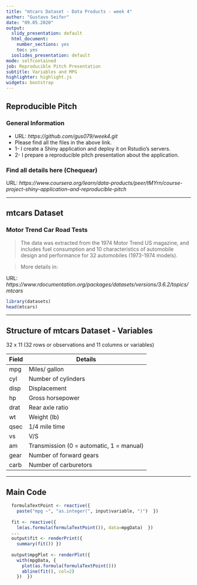 ---
title: "mtcars Dataset - Data Products - week 4"
author: "Gustavo Seifer"
date: "09.05.2020"
output:
  slidy_presentation: default
  html_document:
    number_sections: yes
    toc: yes
  ioslides_presentation: default
mode: selfcontained
job: Reproducible Pitch Presentation
subtitle: Variables and MPG
highlighter: highlight.js
widgets: bootstrap
---

## Reproducible Pitch

### General Information  

- URL: *https://github.com/gus079/week4.git*
- Please find all the files in the above link. 
- 1- I create a Shiny application and deploy it on Rstudio's servers.
- 2- I prepare a reproducible pitch presentation about the application.

### Find all details here (Chequear)
URL: *https://www.coursera.org/learn/data-products/peer/tMYrn/course-project-shiny-application-and-reproducible-pitch*

---

## mtcars Dataset

### Motor Trend Car Road Tests

> The data was extracted from the 1974 Motor Trend US magazine, and includes fuel consumption and 10 characteristics of automobile design and performance for 32 automobiles (1973-1974 models).

> More details in:

URL: *https://www.rdocumentation.org/packages/datasets/versions/3.6.2/topics/mtcars*

```{r, comment= NA}
library(datasets)
head(mtcars)
```

---

## Structure of mtcars Dataset - Variables

32 x 11 (32 rows or observations and 11 columns or variables)

| Field | Details |
| ----- | ------ |
| mpg | Miles/ gallon |
| cyl | Number of cylinders |
| disp | Displacement |
| hp | Gross horsepower |
| drat | Rear axle ratio |
| wt | Weight (lb) |
| qsec | 1/4 mile time |
| vs | V/S |
| am | Transmission (0 = automatic, 1 = manual) |
| gear | Number of forward gears |
| carb | Number of carburetors |

---

## Main Code

```r
  formulaTextPoint <- reactive({
    paste("mpg ~", "as.integer(", input$variable, ")")  })
  
  fit <- reactive({
    lm(as.formula(formulaTextPoint()), data=mpgData)  })
  ...
  output$fit <- renderPrint({
    summary(fit()) })
  
  output$mpgPlot <- renderPlot({
    with(mpgData, {
      plot(as.formula(formulaTextPoint()))
      abline(fit(), col=2)
    })  })
```